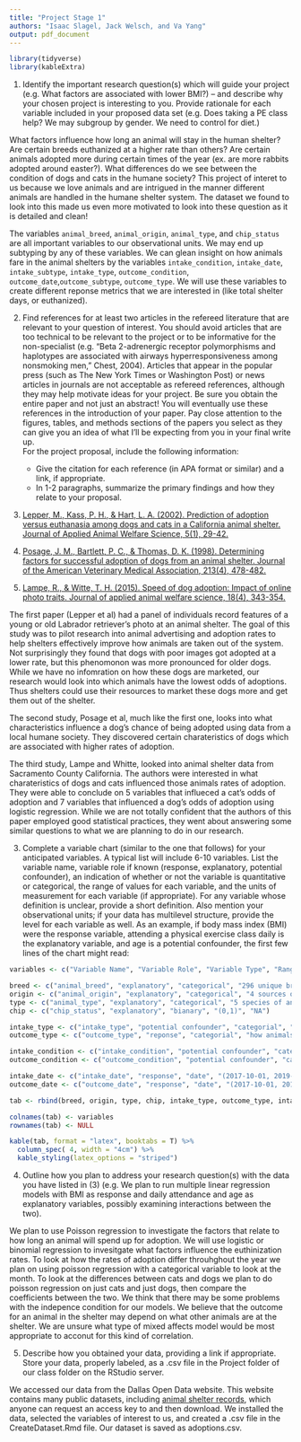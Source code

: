 ```yaml
---
title: "Project Stage 1"
authors: "Isaac Slagel, Jack Welsch, and Va Yang"
output: pdf_document
---
```

```r
library(tidyverse)
library(kableExtra)
```


1. Identify the important research question(s) which will guide your project (e.g. What factors are associated with lower BMI?) – and describe why your chosen project is interesting to you.  Provide rationale for each variable included in your proposed data set (e.g. Does taking a PE class help?  We may subgroup by gender.  We need to control for diet.)

What factors influence how long an animal will stay in the human shelter? Are certain breeds euthanized at a higher rate than others? Are certain animals adopted more during certain times of the year (ex. are more rabbits adopted around easter?). What differences do we see between the condition of dogs and cats in the humane society? This project of interet to us because we love animals and are intrigued in the manner different animals are handled in the humane shelter system. The dataset we found to look into this made us even more motivated to look into these question as it is detailed and clean! 

The variables `animal_breed`, `animal_origin`, `animal_type`, and `chip_status` are all important variables to our observational units. We may end up subtyping by any of these variables. We can glean insight on how animals fare in the animal shelters by the variables `intake_condition`, `intake_date`, `intake_subtype`, `intake_type`, `outcome_condition`, `outcome_date`,`outcome_subtype`, `outcome_type`. We will use these variables to create different reponse metrics that we are interested in (like total shelter days, or euthanized). 




2. Find references for at least two articles in the refereed literature that are relevant to your question of interest. You should avoid articles that are too technical to be relevant to the project or to be informative for the non-specialist (e.g. “Beta 2-adrenergic receptor polymorphisms and haplotypes are associated with airways hyperresponsiveness among nonsmoking men,” Chest, 2004). Articles that appear in the popular press (such as The New York Times or Washington Post) or news articles in journals are not acceptable as refereed references, although they may help motivate ideas for your project.  Be sure you obtain the entire paper and not just an abstract!
	You will eventually use these references in the introduction of your paper. Pay close attention to the figures, tables, and methods sections of the papers you select as they can give you an idea of what I'll be expecting from you in your final write up.  
	For the project proposal, include the following information:
  
    -	Give the citation for each reference (in APA format or similar) and a link, if appropriate.
      - In 1-2 paragraphs, summarize the primary findings and how they relate to your proposal.
    
1. [Lepper, M., Kass, P. H., & Hart, L. A. (2002). Prediction of adoption versus euthanasia among dogs and cats in a California animal shelter. Journal of Applied Animal Welfare Science, 5(1), 29-42.](https://www.tandfonline.com/doi/abs/10.1207/S15327604JAWS0501_3)

2. [Posage, J. M., Bartlett, P. C., & Thomas, D. K. (1998). Determining factors for successful adoption of dogs from an animal shelter. Journal of the American Veterinary Medical Association, 213(4), 478-482.](https://europepmc.org/abstract/med/9713528)

3. [Lampe, R., & Witte, T. H. (2015). Speed of dog adoption: Impact of online photo traits. Journal of applied animal welfare science, 18(4), 343-354.](https://www.tandfonline.com/doi/abs/10.1080/10888705.2014.982796)

  The first paper (Lepper et al) had a panel of individuals record features of a young or old Labrador retriever's photo at an animal shelter. The goal of this study was to pilot research into animal advertising and adoption rates to help shelters effectively improve how animals are taken out of the system. Not surprisingly they found that dogs with poor images got adopted at a lower rate, but this phenomonon was more pronounced for older dogs. While we have no infomration on how these dogs are marketed, our research would look into which animals have the lowest odds of adoptions. Thus shelters could use their resources to market these dogs more and get them out of the shelter. 

The second study, Posage et al,  much like the first one, looks into what characteristics influence a dog's chance of being adopted using data from a local humane society. They discovered certain charateristics of dogs which are associated with higher rates of adoption. 


 The third study, Lampe and Whitte,  looked into animal shelter data from Sacramento County California. The authors were interested in what charateristics of dogs and cats influenced those animals rates of adoption. They were able to conclude on 5 variables that influeced a cat's odds of adoption and 7 variables that influenced a dog's odds of adoption using logistic regression. While we are not totally confident that the authors of this paper employed good statistical practices, they went about answering some similar questions to what we are planning to do in our research.

3. Complete a variable chart (similar to the one that follows) for your anticipated variables.  A typical list will include 6-10 variables.  List the variable name, variable role if known (response, explanatory, potential confounder), an indication of whether or not the variable is quantitative or categorical, the range of values for each variable, and the units of measurement for each variable (if appropriate). For any variable whose definition is unclear, provide a short definition.  Also mention your observational units; if your data has multilevel structure, provide the level for each variable as well.  As an example, if body mass index (BMI) were the response variable, attending a physical exercise class daily is the explanatory variable, and age is a potential confounder, the first few lines of the chart might read:

```r

variables <- c("Variable Name", "Variable Role", "Variable Type", "Range of Values", "Units of Measurement")

breed <- c("animal_breed", "explanatory", "categorical", "296 unique breeds", "NA")
origin <- c("animal_origin", "explanatory", "categorical", "4 sources of shelter animals", "NA")
type <- c("animal_type", "explanatory", "categorical", "5 species of animal", "NA")
chip <- c("chip_status", "explanatory", "bianary", "(0,1)", "NA")

intake_type <- c("intake_type", "potential confounder", "categorial", "how animal came to be at the shelter", "NA")
outcome_type <- c("outcome_type", "reponse", "categorial", "how animals was removed from shelter", "NA")

intake_condition <- c("intake_condition", "potential confounder", "categorial", "keyword description of animal status at intake", "NA")
outcome_condition <- c("outcome_condition", "potential confounder", "categorial", "keyword description of animal status at outcome", "NA")

intake_date <- c("intake_date", "response", "date", "(2017-10-01, 2019-04-03)", "y-m-d")
outcome_date <- c("outcome_date", "response", "date", "(2017-10-01, 2019-04-03)", "y-m-d")

tab <- rbind(breed, origin, type, chip, intake_type, outcome_type, intake_condition, outcome_condition, intake_date, outcome_date)

colnames(tab) <- variables
rownames(tab) <- NULL

kable(tab, format = "latex", booktabs = T) %>%
  column_spec( 4, width = "4cm") %>%
  kable_styling(latex_options = "striped")

```

4. Outline how you plan to address your research question(s) with the data you have listed in (3) (e.g. We plan to run multiple linear regression models with BMI as response and daily attendance and age as explanatory variables, possibly examining interactions between the two).

We plan to use Poisson regression to investigate the factors that relate to  how long an animal will spend up for adoption. We will use logistic or binomial regression to invesitgate what factors influence the euthinization rates. To look at how the rates of adoption differ throuhghout the year we plan on using poisson regression with a categorical variable to look at the month. To look at the differences between cats and dogs we plan to do poisson regression on just cats and just dogs, then compare the coefficients between the two. We think that there may be some problems with the indepence condition for our models. We believe that the outcome for an animal in the shelter may depend on what other animals are at the shelter. We are unsure what type of mixed affects model would be most appropriate to acconut for this kind of correlation.


5. Describe how you obtained your data, providing a link if appropriate.  Store your data, properly labeled, as a .csv file in the Project folder of our class folder on the RStudio server.

We accessed our data from the Dallas Open Data website. This website contains many public datasets, including [animal shelter records](https://www.dallasopendata.com/City-Services/Dallas-Animal-Shelter-Data/7h2m-3um5), which anyone can request an access key to and then download. We installed the data, selected the variables of interest to us, and created a .csv file in the CreateDataset.Rmd file. Our dataset is saved as adoptions.csv.  
